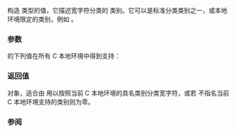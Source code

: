 {{cpp/title|wctype}}
{{cpp/string/wide/navbar}}
{{ddcl|header=cwctype|
std::wctype_t wctype( const char* str );
}}

构造 {{c|std::wctype_t}} 类型的值，它描述宽字符分类的 {{lc|LC_CTYPE}} 类别。它可以是标准分类类别之一，或本地环境限定的类别，例如 {{tt|"jkanji"}}。

===参数===
{{par begin}}
{{par|str|保有所欲类别名称的 C 字符串}}
{{par end}}

{{c|str}} 的下列值在所有 C 本地环境中得到支持：
{{dsc begin}}
{{dsc hitem|{{tt|str}} 的值|效果}}
{{dsc|{{tt|"alnum"}}|标识 {{lc|std::iswalnum}} 所用的类别}}
{{dsc|{{tt|"alpha"}}|标识 {{lc|std::iswalpha}} 所用的类别}}
{{dsc|{{tt|"blank"}}|标识 {{lc|std::iswblank}} 所用的类别{{mark c++11}}}}
{{dsc|{{tt|"cntrl"}}|标识 {{lc|std::iswcntrl}} 所用的类别}}
{{dsc|{{tt|"digit"}}|标识 {{lc|std::iswdigit}} 所用的类别}}
{{dsc|{{tt|"graph"}}|标识 {{lc|std::iswgraph}} 所用的类别}}
{{dsc|{{tt|"lower"}}|标识 {{lc|std::iswlower}} 所用的类别}}
{{dsc|{{tt|"print"}}|标识 {{lc|std::iswprint}} 所用的类别}}
{{dsc|{{tt|"space"}}|标识 {{lc|std::iswspace}} 所用的类别}}
{{dsc|{{tt|"upper"}}|标识 {{lc|std::iswupper}} 所用的类别}}
{{dsc|{{tt|"xdigit"}}|标识 {{lc|std::iswxdigit}} 所用的类别}}
{{dsc end}}

===返回值===
{{c|std::wctype_t}} 对象，适合由 {{lc|std::iswctype}} 用以按照当前 C 本地环境的具名类别分类宽字符，或若{{c|str}} 不指名当前 C 本地环境支持的类别则为零。

===参阅===
{{dsc begin}}
{{dsc inc|cpp/string/wide/dsc iswctype}}
{{dsc see c|c/string/wide/wctype}}
{{dsc end}}

{{langlinks|de|en|es|fr|it|ja|pt|ru}}